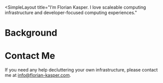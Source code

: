 
<Head>
    <title>About - Florian Kasper - Architect - Infrastructure - SRE</title>
    <meta
        name="description"
        content="I’m Florian Kasper. Passionate Cloud Architect and SRE, with a focus on computing infrastructure and developer-focused computing experiences."
    />
</Head>

<SimpleLayout
    title="I’m Florian Kasper. I love scaleable computing infrastructure and developer-focused computing experiences."
>
# Background

# Contact Me

If you need any help decluttering your own infrastructure, please contact me at <a href="mailto:info@florian-kasper.com" className="link">info@florian-kasper.com</a>.
</SimpleLayout>